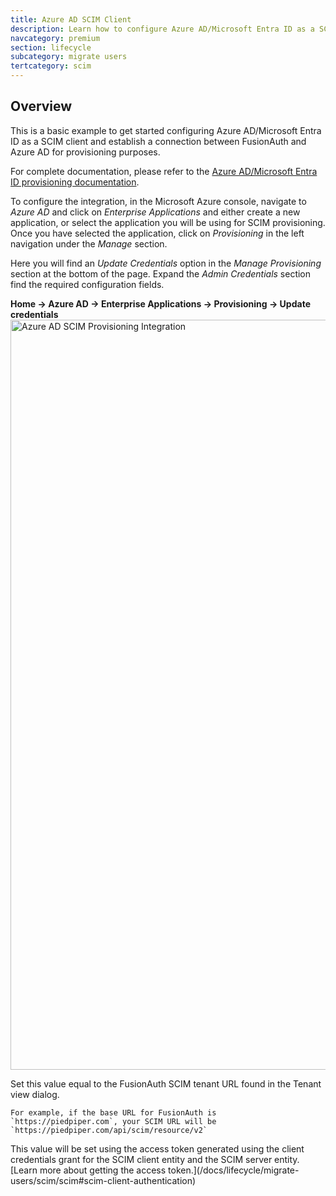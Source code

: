 ```yaml
---
title: Azure AD SCIM Client
description: Learn how to configure Azure AD/Microsoft Entra ID as a SCIM client.
navcategory: premium
section: lifecycle
subcategory: migrate users
tertcategory: scim
---
```


## Overview

This is a basic example to get started configuring Azure AD/Microsoft Entra ID as a SCIM client and establish a connection between FusionAuth and Azure AD for provisioning purposes.

For complete documentation, please refer to the [Azure AD/Microsoft Entra ID provisioning documentation](https://learn.microsoft.com/en-us/entra/identity/app-provisioning/user-provisioning).

<AzureAside />

To configure the integration, in the Microsoft Azure console, navigate to *Azure AD* and click on *Enterprise Applications* and either create a new application, or select the application you will be using for SCIM provisioning. Once you have selected the application, click on *Provisioning* in the left navigation under the *Manage* section.

Here you will find an *Update Credentials* option in the *Manage Provisioning* section at the bottom of the page. Expand the *Admin Credentials* section find the required configuration fields.

<strong>Home -> Azure AD -> Enterprise Applications -> Provisioning -> Update credentials</strong>
<img src="/img/docs/lifecycle/migrate-users/scim/azure-ad-scim-client-credentials.png" alt="Azure AD SCIM Provisioning Integration" width="1200" role="bottom-cropped" />

<APIBlock>
  <APIField name="Tenant URL">
    Set this value equal to the FusionAuth SCIM tenant URL found in the Tenant view dialog.

    For example, if the base URL for FusionAuth is `https://piedpiper.com`, your SCIM URL will be `https://piedpiper.com/api/scim/resource/v2`
  </APIField>
  <APIField name="Secret Token">
    This value will be set using the access token generated using the client credentials grant for the SCIM client entity and the SCIM server entity. [Learn more about getting the access token.](/docs/lifecycle/migrate-users/scim/scim#scim-client-authentication)
  </APIField>
</APIBlock>

